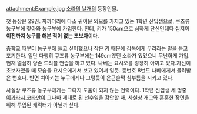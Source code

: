 attachment:Example.jpg
[[소라의 날개]]의 등장인물. 

첫 등장은 29권. 까까머리에 다소 귀여운 외모를 가지고 있는 1학년 신입생으로, 
쿠즈류 농구부에 찾아와 농구부에 가입한다.
헌데, 키가 150cm으로 심하게 단신인데다 심지어 '''이전까지 농구를 해본 적이 없는 초보자'''이다. 

중학교 때부터 농구부에 들고 싶어했으나 작은 키 때문에 감독에게 무리라는 말을 듣고 포기한다. 일단 다행히 쿠즈류 농구부에는 149cm였던 소라가 있었으니 무난하게 가입. 현재 열심히 양손 드리블 연습을 하고 있다. 나베는 요시오를 굉장히 아끼고 있다.자신이 초보자였을 때 모습을 요시오에게서 보고 있어서 일듯. 등번호 8번도 나베에게서 물려받은 번호다.
반면 치아키는 누구에게나 그렇듯이 은근슬쩍 심부름을 시키고 있다. 

사실상 쿠즈류 농구부에게는 그다지 도움이 되지 않는 전력이다. 1학년 신입생 세 명중 [[이가라시 코타]]만이 그나마 제대로 된 선수임을 감안할 때, 사실상 개그와 훈훈한 장면을 위해 투입된 캐릭터가 아닐까 싶다. 


